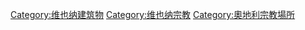 [[Category:维也纳建筑物‎|Category:维也纳建筑物‎]]
[[Category:维也纳宗教|Category:维也纳宗教]]
[[Category:奧地利宗教場所|Category:奧地利宗教場所]]